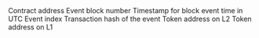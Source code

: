 <ParamField path="contract_address">
Contract address
</ParamField>
<ParamField path="evt_block_number">
Event block number
</ParamField>
<ParamField path="evt_block_time">
Timestamp for block event time in UTC
</ParamField>
<ParamField path="evt_index">
Event index
</ParamField>
<ParamField path="evt_tx_hash">
Transaction hash of the event
</ParamField>
<ParamField path="_l2Token">
Token address on L2
</ParamField>
<ParamField path="_l1Token">
Token address on L1
</ParamField>
